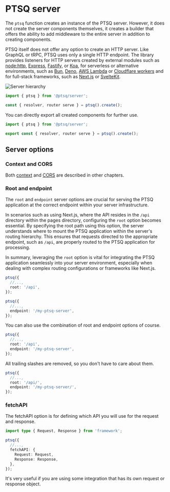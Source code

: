 
# PTSQ server

The `ptsq` function creates an instance of the PTSQ server.
However, it does not create the server components themselves, it creates a builder that offers the ability to add middleware to the entire server in addition to creating components.

PTSQ itself does not offer any option to create an HTTP server.
Like GraphQL or tRPC, PTSQ uses only a single HTTP endpoint.
The library provides listeners for HTTP servers created by external modules such as [node:http](https://nodejs.org/api/http.html), [Express](https://expressjs.com/), [Fastify](https://fastify.dev/), or [Koa](https://koajs.com/), for serverless or alternative environments, such as [Bun](https://bun.sh/), [Deno](https://deno.com/), [AWS Lambda](https://aws.amazon.com/lambda/) or [Cloudflare workers](https://workers.cloudflare.com/) and for full-stack frameworks, such as [Next.js](https://nextjs.org/) or [SvelteKit](https://kit.svelte.dev/).

<Image src="/assets/server-hierarchy.png" alt="Server hierarchy" />

```ts copy filename="Creating a PTSQ server"
import { ptsq } from '@ptsq/server';

const { resolver, router serve } = ptsq().create();
```

You can directly export all created components for further use.

```ts copy filename="Creating a PTSQ server"
import { ptsq } from '@ptsq/server';

export const { resolver, router serve } = ptsq().create();
```

## Server options

### Context and CORS

Both [context](/server/context) and [CORS](/server/cors) are described in other chapters.

### Root and endpoint

The `root` and `endpoint` server options are crucial for serving the PTSQ application at the correct endpoint within your server infrastructure.

In scenarios such as using Next.js, where the API resides in the `/api` directory within the pages directory, configuring the `root` option becomes essential. By specifying the root path using this option, the server understands where to mount the PTSQ application within the server's routing hierarchy. This ensures that requests directed to the appropriate endpoint, such as `/api`, are properly routed to the PTSQ application for processing.

In summary, leveraging the `root` option is vital for integrating the PTSQ application seamlessly into your server environment, especially when dealing with complex routing configurations or frameworks like Next.js.

```ts copy filename="root setting"
ptsq({
  //...,
  root: '/api',
});
```

```ts copy filename="endpoint setting"
ptsq({
  //...,
  endpoint: '/my-ptsq-server',
});
```

You can also use the combination of root and endpoint options of course.

```ts copy
ptsq({
  //...,
  root: '/api',
  endpoint: '/my-ptsq-server',
});
```

All trailing slashes are removed, so you don't have to care about them.

```ts copy
ptsq({
  //...,
  root: '/api/',
  endpoint: '/my-ptsq-server/',
});
```

### fetchAPI

The fetchAPI option is for defining which API you will use for the request and response.

```ts copy filename="fetchAPI setting"
import type { Request, Response } from 'framework';

ptsq({
  //...,
  fetchAPI: {
    Request: Request,
    Response: Response,
  },
});
```

It's very useful if you are using some integration that has its own request or response object.
